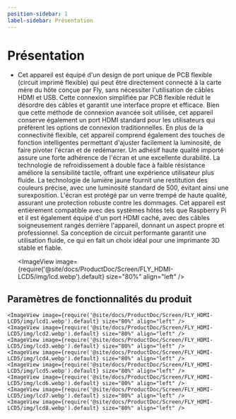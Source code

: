 ```yaml
---
position-sidebar: 1
label-sidebar: Présentation
---
```




# Présentation

* Cet appareil est équipé d'un design de port unique de PCB flexible (circuit imprimé flexible) qui peut être directement connecté à la carte mère du hôte conçue par Fly, sans nécessiter l'utilisation de câbles HDMI et USB. Cette connexion simplifiée par PCB flexible réduit le désordre des câbles et garantit une interface propre et efficace. Bien que cette méthode de connexion avancée soit utilisée, cet appareil conserve également un port HDMI standard pour les utilisateurs qui préfèrent les options de connexion traditionnelles.
En plus de la connectivité flexible, cet appareil comprend également des touches de fonction intelligentes permettant d'ajuster facilement la luminosité, de faire pivoter l'écran et de redémarrer. Un adhésif haute qualité importé assure une forte adhérence de l'écran et une excellente durabilité. La technologie de refroidissement à double face à faible résistance améliore la sensibilité tactile, offrant une expérience utilisateur plus fluide. La technologie de lumière jaune fournit une restitution des couleurs précise, avec une luminosité standard de 500, évitant ainsi une surexposition. L'écran est protégé par un verre trempé de haute qualité, assurant une protection robuste contre les dommages.
Cet appareil est entièrement compatible avec des systèmes hôtes tels que Raspberry Pi et il est également équipé d'un port HDMI caché, avec des câbles soigneusement rangés derrière l'appareil, donnant un aspect propre et professionnel. Sa conception de circuit performante garantit une utilisation fluide, ce qui en fait un choix idéal pour une imprimante 3D stable et fiable.

    <ImageView image={require('@site/docs/ProductDoc/Screen/FLY_HDMI-LCD5/img/lcd.webp').default} size="80%" align="left" />

## Paramètres de fonctionnalités du produit
    <ImageView image={require('@site/docs/ProductDoc/Screen/FLY_HDMI-LCD5/img/lcd1.webp').default} size="80%" align="left" />
    <ImageView image={require('@site/docs/ProductDoc/Screen/FLY_HDMI-LCD5/img/lcd2.webp').default} size="80%" align="left" />
    <ImageView image={require('@site/docs/ProductDoc/Screen/FLY_HDMI-LCD5/img/lcd3.webp').default} size="80%" align="left" />
    <ImageView image={require('@site/docs/ProductDoc/Screen/FLY_HDMI-LCD5/img/lcd4.webp').default} size="80%" align="left" />
    <ImageView image={require('@site/docs/ProductDoc/Screen/FLY_HDMI-LCD5/img/lcd5.webp').default} size="80%" align="left" />
    <ImageView image={require('@site/docs/ProductDoc/Screen/FLY_HDMI-LCD5/img/lcd6.webp').default} size="80%" align="left" />
    <ImageView image={require('@site/docs/ProductDoc/Screen/FLY_HDMI-LCD5/img/lcd7.webp').default} size="80%" align="left" />
    <ImageView image={require('@site/docs/ProductDoc/Screen/FLY_HDMI-LCD5/img/lcd8.webp').default} size="80%" align="left" />
